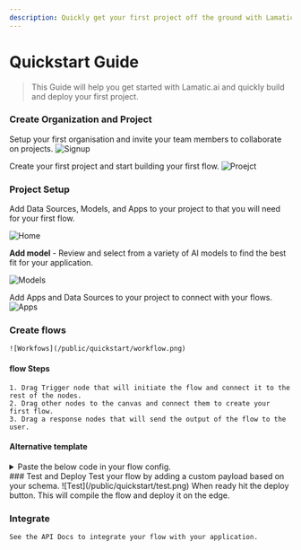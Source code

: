 ```yaml
---
description: Quickly get your first project off the ground with Lamatic.
---
```


# Quickstart Guide

> This Guide will help you get started with Lamatic.ai and quickly build and deploy your first project.

<Steps>

### Create Organization and Project

Setup  your first organisation and invite your team members to collaborate on projects.
![Signup](/public/signup-page.png)

Create your first project and start building your first flow.
![Proejct](/public/project-creation-page.png)

### Project Setup

Add Data Sources, Models, and Apps to your project to that  you will need for  your first flow.

![Home](/public/quickstart/project-home.png)

**Add model** - Review and select from a variety of AI models to find the best fit for your application.

![Models](/public/model-page.png)

Add Apps and Data Sources to your project to connect with your flows.
![Apps](/public/apps-page.png)

### Create flows
    ![Workfows](/public/quickstart/workflow.png)
#### flow Steps
    1. Drag Trigger node that will initiate the flow and connect it to the rest of the nodes.
    2. Drag other nodes to the canvas and connect them to create your first flow.
    3. Drag a response nodes that will send the output of the flow to the user.
#### Alternative template
<details>
    <summary>Paste the below code in your flow config.</summary>
    This is a basic flow of an AI idea generator.
    ```
    {
        "nodes": [
    {
        "id": "1",
        "data": {
        "trigger": "graphqlNode_0gnka1xu15"
    },
        "type": "groupTriggerNode",
        "width": 240,
        "height": 120,
        "position": {
        "x": 0,
        "y": 0
    }
    },
    {
        "id": "graphqlNode_0gnka1xu15",
        "data": {
        "modes": {},
        "nodeId": "graphqlNode",
        "values": {
        "nodeName": "Graphql",
        "responeType": "realtime",
        "advance_schema": "{\n    \"Campany\": \"string\"\n}"
    }
    },
        "type": "newTriggerNode",
        "width": 200,
        "extent": "parent",
        "height": 64,
        "parentId": "1",
        "position": {
        "x": 20,
        "y": 45
    },
        "selected": false,
        "draggable": false
    },
    {
        "id": "LLMNode_gh2ewaejny",
        "data": {
        "label": "dynamicNode node",
        "modes": {},
        "nodeId": "LLMNode",
        "values": {
        "nodeName": "Text Generate",
        "promptTemplate": "Generate an AI business idea for this given business in 1 one sentence and dont use markdown:\n{{graphqlNode_0gnka1xu15.output.Campany}}",
        "generativeModelName": "Gpt-4o Lamatic"
    }
    },
        "type": "dynamicNode",
        "width": 240,
        "height": 66,
        "dragging": false,
        "position": {
        "x": -1.4285714285714448,
        "y": 237.1428571428572
    },
        "selected": false,
        "positionAbsolute": {
        "x": -1.4285714285714448,
        "y": 237.1428571428572
    }
    },
    {
        "id": "graphqlResponseNode_l24otakt05",
        "data": {
        "label": "dynamicNode node",
        "modes": {},
        "nodeId": "graphqlResponseNode",
        "values": {
        "outputMapping": "{\n    \"Idea\": \"{{LLMNode_gh2ewaejny.output}}\",\n    \"Logo\": \"{{ImageGenNode_lljetcy5c.output}}\"\n}"
    }
    },
        "type": "dynamicNode",
        "width": 240,
        "height": 66,
        "dragging": false,
        "position": {
        "x": 0.7142857142857224,
        "y": 417.1428571428572
    },
        "selected": true,
        "positionAbsolute": {
        "x": 0.7142857142857224,
        "y": 417.1428571428572
    }
    }
        ],
        "edges": [
    {
        "id": "reactflow__edge-1-LLMNode_gh2ewaejny",
        "type": "CustomAddEdge",
        "source": "1",
        "target": "LLMNode_gh2ewaejny",
        "sourceHandle": null,
        "targetHandle": null
    },
    {
        "id": "reactflow__edge-LLMNode_gh2ewaejny-graphqlResponseNode_l24otakt05",
        "type": "CustomAddEdge",
        "source": "LLMNode_gh2ewaejny",
        "target": "graphqlResponseNode_l24otakt05",
        "sourceHandle": null,
        "targetHandle": null
    }
        ]
    }
    ```
</details>
### Test and Deploy
    Test your flow by adding a custom payload based on your schema.
    ![Test](/public/quickstart/test.png)
    When ready hit the deploy button. This will compile the flow and deploy it on the edge.

### Integrate
    See the API Docs to integrate your flow with your application.

</Steps>